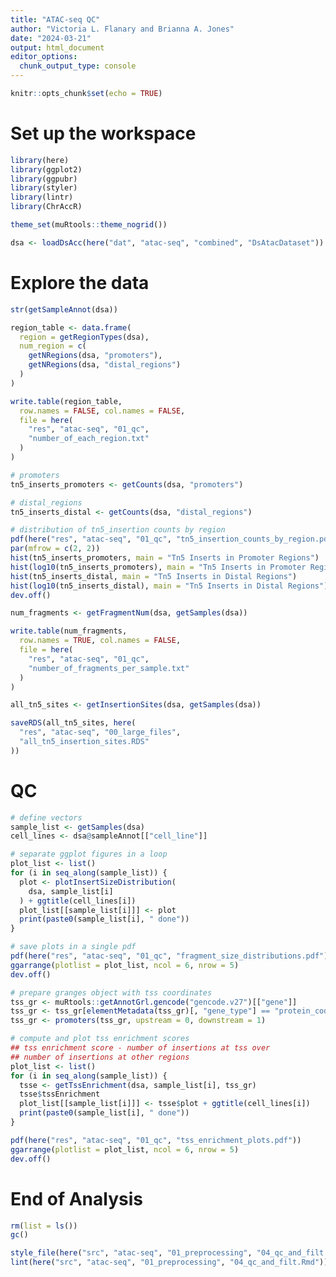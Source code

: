 ```yaml
---
title: "ATAC-seq QC"
author: "Victoria L. Flanary and Brianna A. Jones"
date: "2024-03-21"
output: html_document
editor_options: 
  chunk_output_type: console
---
```


```r
knitr::opts_chunk$set(echo = TRUE)
```

# Set up the workspace
```r
library(here)
library(ggplot2)
library(ggpubr)
library(styler)
library(lintr)
library(ChrAccR)
```

```r
theme_set(muRtools::theme_nogrid())
```

```r
dsa <- loadDsAcc(here("dat", "atac-seq", "combined", "DsAtacDataset"))
```

# Explore the data
```r
str(getSampleAnnot(dsa))
```

```r
region_table <- data.frame(
  region = getRegionTypes(dsa),
  num_region = c(
    getNRegions(dsa, "promoters"),
    getNRegions(dsa, "distal_regions")
  )
)

write.table(region_table,
  row.names = FALSE, col.names = FALSE,
  file = here(
    "res", "atac-seq", "01_qc",
    "number_of_each_region.txt"
  )
)
```

```r
# promoters
tn5_inserts_promoters <- getCounts(dsa, "promoters")

# distal_regions
tn5_inserts_distal <- getCounts(dsa, "distal_regions")

# distribution of tn5_insertion counts by region
pdf(here("res", "atac-seq", "01_qc", "tn5_insertion_counts_by_region.pdf"))
par(mfrow = c(2, 2))
hist(tn5_inserts_promoters, main = "Tn5 Inserts in Promoter Regions")
hist(log10(tn5_inserts_promoters), main = "Tn5 Inserts in Promoter Regions")
hist(tn5_inserts_distal, main = "Tn5 Inserts in Distal Regions")
hist(log10(tn5_inserts_distal), main = "Tn5 Inserts in Distal Regions")
dev.off()
```

```r
num_fragments <- getFragmentNum(dsa, getSamples(dsa))

write.table(num_fragments,
  row.names = TRUE, col.names = FALSE,
  file = here(
    "res", "atac-seq", "01_qc",
    "number_of_fragments_per_sample.txt"
  )
)
```

```r
all_tn5_sites <- getInsertionSites(dsa, getSamples(dsa))

saveRDS(all_tn5_sites, here(
  "res", "atac-seq", "00_large_files",
  "all_tn5_insertion_sites.RDS"
))
```

# QC
```r
# define vectors
sample_list <- getSamples(dsa)
cell_lines <- dsa@sampleAnnot[["cell_line"]]

# separate ggplot figures in a loop
plot_list <- list()
for (i in seq_along(sample_list)) {
  plot <- plotInsertSizeDistribution(
    dsa, sample_list[i]
  ) + ggtitle(cell_lines[i])
  plot_list[[sample_list[i]]] <- plot
  print(paste0(sample_list[i], " done"))
}

# save plots in a single pdf
pdf(here("res", "atac-seq", "01_qc", "fragment_size_distributions.pdf"))
ggarrange(plotlist = plot_list, ncol = 6, nrow = 5)
dev.off()
```

```r
# prepare granges object with tss coordinates
tss_gr <- muRtools::getAnnotGrl.gencode("gencode.v27")[["gene"]]
tss_gr <- tss_gr[elementMetadata(tss_gr)[, "gene_type"] == "protein_coding"]
tss_gr <- promoters(tss_gr, upstream = 0, downstream = 1)

# compute and plot tss enrichment scores
## tss enrichment score - number of insertions at tss over
## number of insertions at other regions
plot_list <- list()
for (i in seq_along(sample_list)) {
  tsse <- getTssEnrichment(dsa, sample_list[i], tss_gr)
  tsse$tssEnrichment
  plot_list[[sample_list[i]]] <- tsse$plot + ggtitle(cell_lines[i])
  print(paste0(sample_list[i], " done"))
}

pdf(here("res", "atac-seq", "01_qc", "tss_enrichment_plots.pdf"))
ggarrange(plotlist = plot_list, ncol = 6, nrow = 5)
dev.off()
```

# End of Analysis
```r
rm(list = ls())
gc()
```

```r
style_file(here("src", "atac-seq", "01_preprocessing", "04_qc_and_filt.Rmd"))
lint(here("src", "atac-seq", "01_preprocessing", "04_qc_and_filt.Rmd"))
```
